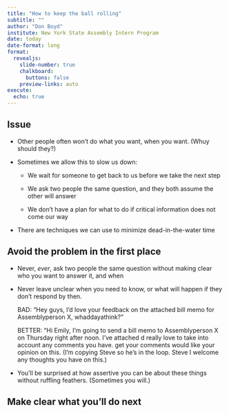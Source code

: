 ```yaml
---
title: "How to keep the ball rolling"
subtitle: ""
author: "Don Boyd"
institute: New York State Assembly Intern Program
date: today
date-format: long
format:
  revealjs: 
    slide-number: true
    chalkboard: 
      buttons: false
    preview-links: auto
execute:
  echo: true    
---
```


## Issue

-	Other people often won't do what you want, when you want. (Whuy should they?)

-	Sometimes we allow this to slow us down:

	-	We wait for someone to get back to us before we take the next step

	-	We ask two people the same question, and they both assume the other will answer

	-	We don't have a plan for what to do if critical information does not come our way

-	There are techniques we can use to minimize dead-in-the-water time

## Avoid the problem in the first place

-	Never, *ever*, ask two people the same question without making clear who you want to answer it, and when

-	Never leave unclear when you need to know, or what will happen if they don't respond by then.

	BAD: "Hey guys, I'd love your feedback on the attached bill memo for Assemblyperson X, whaddayathink?"

	BETTER: "Hi Emily, I'm going to send a bill memo to Assemblyperson X on Thursday right after noon. I've attached d really love to take into account any comments you have. get your comments would like your opinion on this. (I'm copying Steve so he's in the loop. Steve I welcome any thoughts you have on this.)

-	You'll be surprised at how assertive you can be about these things without ruffling feathers. (Sometimes you will.)

## Make clear what you'll do next

